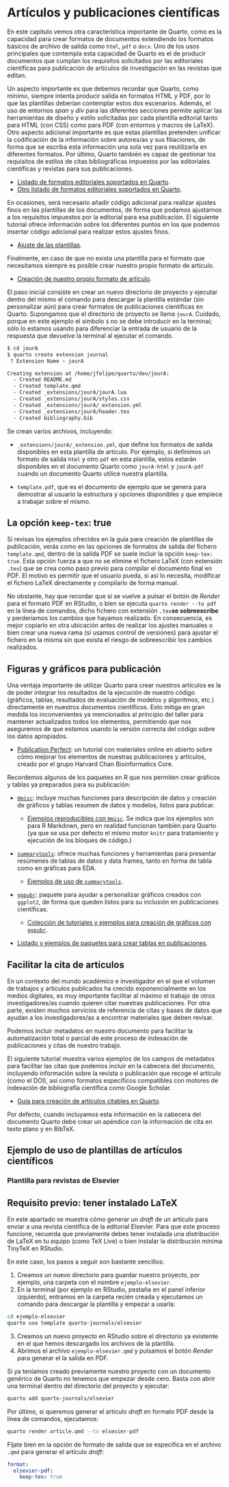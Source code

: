 # Artículos y publicaciones científicas {#sec-scientfic-articles}

En este capítulo vemos otra característica importante de Quarto, como es
la capacidad para crear formatos de documentos extendiendo los formatos
básicos de archivo de salida como `html`, `pdf` o `docx`. Uno de los usos
principales que contempla esta capacidad de Quarto es el de producir
documentos que cumplan los requisitos solicitados por las editoriales
científicas para publicación de artículos de investigación en las revistas
que editan.

Un aspecto importante es que debemos recordar que Quarto, como mínimo, siempre
intenta producir salida en formatos HTML y PDF, por lo que las plantillas deberían
contemplar estos dos escenarios. Además, el uso de entornos *span* y *div* para
las diferentes secciones permite aplicar las herramientas de diseño y estilo solicitadas
por cada plantilla editorial tanto para HTML (con CSS) como para PDF (con entornos
y macros de LaTeX). Otro aspecto adicional importante es que estas plantillas
pretenden unificar la codificación de la información sobre autores/as y sus filiaciones,
de forma que se escriba esta información una sola vez para reutilizarla en diferentes 
formatos. Por último, Quarto también es capaz de gestionar los requisitos de estilos
de citas bibliográficas impuestos por las editoriales científicas y revistas para 
sus publicaciones.

- [Listado de formatos editoriales soportados en Quarto](https://quarto.org/docs/journals/).
- [Otro listado de formatos editoriales soportados en Quarto](https://github.com/quarto-journals).

En ocasiones, será necesario añadir código adicional para realizar ajustes finos en las
plantillas de los documentos, de forma que podamos ajustarnos a los requisitos impuestos
por la editorial para esa publicación. El siguiente tutorial ofrece información sobre
los diferentes puntos en los que podemos insertar código adicional para realizar estos
ajustes finos.

- [Ajuste de las plantillas](https://quarto.org/docs/journals/templates.html).

Finalmente, en caso de que no exista una plantilla para el formato que necesitamos siempre es
posible crear nuestro propio formato de artículo.

- [Creación de nuestro propio formato de artículo](https://quarto.org/docs/journals/formats.html).

El paso inicial consiste en crear un nuevo directorio de proyecto y ejecutar dentro del mismo
el comando para descargar la plantilla estándar (sin personalizar aún) para crear formatos de publicaciones
científicas en Quarto. Supongamos que el directorio de proyecto se llama `jourA`. 
Cuidado, porque en este ejemplo el símbolo `$` no se debe introducir en la
terminal; sólo lo estamos usando para diferenciar la entrada de usuario de la respuesta que devuelve
la terminal al ejecutar el comando.

``` .bash
$ cd jourA
$ quarto create extension journal
 ? Extension Name › jourA

Creating extension at /home/jfelipe/quarto/dev/jourA:
  - Created README.md
  - Created template.qmd
  - Created _extensions/jourA/jourA.lua
  - Created _extensions/jourA/styles.css
  - Created _extensions/jourA/_extension.yml
  - Created _extensions/jourA/header.tex
  - Created bibliography.bib
```

Se crean varios archivos, incluyendo:

- `_extensions/jourA/_extension.yml`, que define los formatos de salida disponibles en esta
plantilla de artículo. Por ejemplo, si definimos un formato de salida `html` y otro `pdf` en
esta plantilla, estos estarán disponibles en el documento Quarto como `jourA-html` y 
`jourA-pdf` cuando un documento Quarto utilice nuestra plantilla.

- `template.pdf`, que es el documento de ejemplo que se genera para demostrar al usuario la
estructura y opciones disponibles y que empiece a trabajar sobre el mismo.

::: {.callout-info}
## La opción `keep-tex`: true

Si revisas los ejemplos ofrecidos en la guía para creación de plantillas de publicación, verás
como en las opciones de formatos de salida del fichero `template.qmd`, dentro de la salida PDF
se suele incluir la opción `keep-tex: true`. Esta opción fuerza a que no se elimine el fichero
LaTeX (con extensión `.tex`) que se crea como paso previo para compilar el documento final en
PDF. El motivo es permitir que el usuario pueda, si así lo necesita, modificar el fichero
LaTeX directamente y compilarlo de forma manual.

No obstante, hay que recordar que si se vuelve a pulsar el botón de *Render* para el formato PDF
en RStudio, o bien se ejecuta `quarto render --to pdf` en la línea de comandos, dicho fichero
con extensión `.tex`**se sobreescribe** y perderiamos los cambios que hayamos realizado. En consecuencia,
es mejor copiarlo en otra ubicación antes de realizar los ajustes manuales o bien crear una nueva
rama (si usamos control de versiones) para ajustar el fichero en la misma sin que exista el riesgo
de sobreescribir los cambios realizados.
:::

## Figuras y gráficos para publicación

Una ventaja importante de utilizar Quarto para crear nuestros artículos es la de poder
integrar los resultados de la ejecución de nuestro código (gráficos, tablas, resultados
de evaluación de modelos y algoritmos, etc.) directamente en nuestros documentos científicos.
Esto mitiga en gran medida los inconvenientes ya mencionados al principio del taller para
mantener actualizados todos los elementos, permitiendo que nos aseguremos de que estamos
usando la versión correcta del código sobre los datos apropiados.

- [Publication Perfect](https://github.com/hbctraining/publication_perfect?tab=readme-ov-file): un tutorial
con materiales online en abierto sobre cómo mejorar los elementos de nuestras publicaciones
y artículos, creado por el grupo  Harvard Chan Bioinformatics Core.

Recordemos algunos de los paquetes en R que nos permiten crear gráficos y tablas ya
preparados para su publicación:

- [`Hmisc`](https://hbiostat.org/r/hmisc/): incluye muchas funciones para descripción de
datos y creación de gráficos y tablas resumen de datos y modelos, listos para publicar.

  - [Ejemplos reproducibles con `Hmisc`](https://hbiostat.org/r/hmisc/examples). Se indica
  que los ejemplos son para R Markdown, pero en realidad funcionan también para Quarto (ya
  que se usa por defecto el mismo motor `knitr` para tratamiento y ejecución de los bloques
  de código.)
  
- [`summarytools`](https://github.com/dcomtois/summarytools): ofrece muchas funciones
y herramientas para presentar resúmenes de tablas de datos y data frames, tanto en forma
de tabla como en gráficas para EDA.

  - [Ejemplos de uso de `summarytools`](https://cran.r-project.org/web/packages/summarytools/vignettes/introduction.html).

- [`ggpubr`](https://rpkgs.datanovia.com/ggpubr/): paquete para ayudar a personalizar
gráficos creados con `ggplot2`, de forma que queden listos para su inclusión en publicaciones
científicas.

  - [Colección de tutoriales y ejemplos para creación de gráficos con `ggpubr`](http://www.sthda.com/english/articles/24-ggpubr-publication-ready-plots/).

- [Listado y ejemplos de paquetes para crear tablas en publicaciones](https://thatdatatho.com/easily-create-descriptive-summary-statistic-tables-r-studio/).

## Facilitar la cita de artículos

En un contexto del mundo académico e investigador en el que el volumen de trabajos y
artículos publicados ha crecido exponencialmente en los medios digitales, es muy
importante facilitar al máximo el trabajo de otros investigadores/as cuando quieren
citar nuestras publicaciones. Por otra parte, existen muchos servicios de referencia
de citas y bases de datos que ayudan a los investigadores/as a encontrar materiales
que deben revisar.

Podemos incluir metadatos en nuestro documento para facilitar la automatización total
o parcial de este proceso de indexación de publicaciones y citas de nuestro trabajo.

El siguiente tutorial muestra varios ejemplos de los campos de metadatos para facilitar
las citas que podemos incluir en la cabecera del documento, incluyendo información sobre
la revista o publicación que recoge el artículo (como el DOI), así como formatos específicos
compatibles con motores de indexación de bibliografía científica como Google Scholar.

- [Guía para creación de artículos citables en Quarto](https://quarto.org/docs/authoring/create-citeable-articles.html).

Por defecto, cuando incluyamos esta información en la cabecera del documento Quarto debe
crear un apéndice con la información de cita en texto plano y en BibTeX.

## Ejemplo de uso de plantillas de artículos científicos

### Plantilla para revistas de Elsevier

::: {.callout-warning}
## Requisito previo: tener instalado LaTeX

En este apartado se muestra cómo generar un *draft* de un artículo para enviar a una
revista científica de la editorial Elsevier. Para que este proceso funcione, recuerda
que previamente debes tener instalada una distribución de LaTeX en tu equipo (como
TeX Live) o bien instalar la distribución mínima TinyTeX en RStudio.
:::

En este caso, los pasos a seguir son bastante sencillos:

1. Creamos un nuevo directorio para guardar nuestro proyecto, por ejemplo, una carpeta
con el nombre `ejemplo-elsevier`.
2. En la terminal (por ejemplo en RStudio, pestaña en el panel inferior izquierdo), 
entramos en la carpeta recién creada y ejecutamos un comando para descargar la plantilla
y empezar a usarla:

``` .bash
cd ejemplo-elsevier
quarto use template quarto-journals/elsevier
```

3. Creamos un nuevo proyecto en RStudio sobre el directorio ya existente en el que hemos
descargado los archivos de la plantilla.
4. Abrimos el archivo `ejemplo-elsevier.qmd` y pulsamos el botón *Render* para generar el
la salida en PDF.

Si ya teníamos creado previamente nuestro proyecto con un documento genérico de Quarto no
tenemos que empezar desde cero. Basta con abrir una terminal dentro del directorio del proyecto
y ejecutar:

``` .bash
quarto add quarto-journals/elsevier
```

Por último, si queremos generar el artículo *draft* en formato PDF desde la línea de comandos,
ejecutamos:

``` .bash
quarto render article.qmd --to elsevier-pdf
```

Fíjate bien en la opción de formato de salida que se especifica en el archivo `.qmd` para
generar el artículo *draft*:

```.yaml
format:
  elsevier-pdf:
    keep-tex: true
```